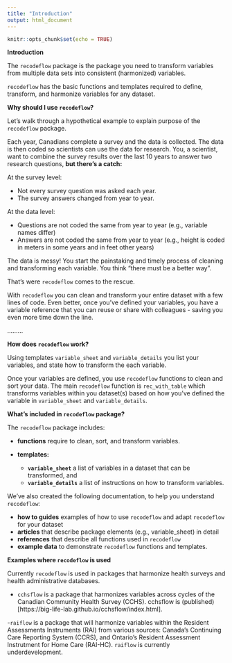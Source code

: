 ```yaml
---
title: "Introduction"
output: html_document
---
```


```r
knitr::opts_chunk$set(echo = TRUE)
```

**Introduction**

The `recodeflow` package is the package you need to transform variables from multiple data sets into consistent (harmonized) variables.

`recodeflow` has the basic functions and templates required to define, transform, and harmonize variables for any dataset.


**Why should I use `recodeflow`?**

Let's walk through a hypothetical example to explain purpose of the `recodeflow` package. 

Each year, Canadians complete a survey and the data is collected. The data is then coded so scientists can use the data for research. You, a scientist, want to combine the survey results over the last 10 years to answer two research questions, **but there's a catch:**

At the survey level: 

- Not every survey question was asked each year.
- The survey answers changed from year to year. 

At the data level:

- Questions are not coded the same from year to year (e.g., variable names differ)
- Answers are not coded the same from year to year (e.g., height is coded in meters in some years and in feet other years)

The data is messy! You start the painstaking and timely process of cleaning and transforming each variable. You think "there must be a better way".

That's were `recodeflow` comes to the rescue. 

With `recodeflow` you can clean and transform your entire dataset with a few lines of code. Even better, once you've defined your variables, you have a variable reference that you can reuse or share with colleagues - saving you even more time down the line.

.........

**How does `recodeflow` work?**

Using templates `variable_sheet` and `variable_details` you list your variables, and state how to transform the each variable. 

Once your variables are defined, you use `recodeflow` functions to clean and sort your data. The main `recodeflow` function is `rec_with_table` which transforms variables within you dataset(s) based on how you've defined the variable in `variable_sheet` and `variable_details`.


**What's included in `recodeflow` package?**

The `recodeflow` package includes: 

- **functions** require to clean, sort, and transform variables.
- **templates:**

  - **`variable_sheet`** a list of variables in a dataset that can be transformed, and
  - **`variable_details`** a list of instructions on how to transform variables.


We've also created the following documentation, to help you understand `recodeflow`:

- **how to guides** examples of how to use `recodeflow` and adapt `recodeflow` for your dataset
- **articles** that describe package elements (e.g., variable_sheet) in detail 
- **references** that describe all functions used in `recodeflow`
- **example data** to demonstrate `recodeflow` functions and templates.


**Examples where `recodeflow` is used**

Currently `recodeflow` is used in packages that harmonize health surveys and health administrative databases. 

- `cchsflow` is a package that harmonizes variables across cycles of the Canadian Community Health Survey (CCHS). cchsflow is (published)[https://big-life-lab.github.io/cchsflow/index.html].

-`raiflow` is a package that will harmonize variables within the Resident Assessments Instruments (RAI) from various sources: Canada's Continuing Care Reporting System (CCRS), and Ontario's Resident Assessment Instrutment for Home Care (RAI-HC). `raiflow` is currently underdevelopment. 










